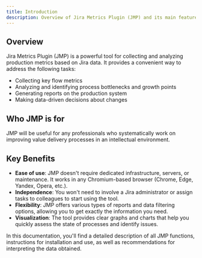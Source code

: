 ```yaml
---
title: Introduction
description: Overview of Jira Metrics Plugin (JMP) and its main features.
---
```


## Overview

Jira Metrics Plugin (JMP) is a powerful tool for collecting and analyzing production metrics based on Jira data. It provides a convenient way to address the following tasks:

- Collecting key flow metrics
- Analyzing and identifying process bottlenecks and growth points
- Generating reports on the production system
- Making data-driven decisions about changes

## Who JMP is for

JMP will be useful for any professionals who systematically work on improving value delivery processes in an intellectual environment.

## Key Benefits

- **Ease of use**: JMP doesn't require dedicated infrastructure, servers, or maintenance. It works in any Chromium-based browser (Chrome, Edge, Yandex, Opera, etc.).
- **Independence**: You won't need to involve a Jira administrator or assign tasks to colleagues to start using the tool.
- **Flexibility**: JMP offers various types of reports and data filtering options, allowing you to get exactly the information you need.
- **Visualization**: The tool provides clear graphs and charts that help you quickly assess the state of processes and identify issues.

In this documentation, you'll find a detailed description of all JMP functions, instructions for installation and use, as well as recommendations for interpreting the data obtained.